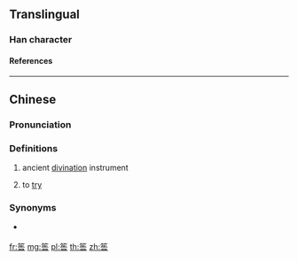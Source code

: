 {{character info/new}}
==Translingual==

===Han character===
{{Han char|rn=118|rad=竹|as=07|sn=13|four=88601|canj=HHGR|ids=⺮告}}

====References====
{{Han ref|kx=0886.231|dkj=26099|hdz=52974.060|uh=7B76}}

----

==Chinese==
{{zh-forms|alt=告-Sichuanese}}

===Pronunciation===
{{zh-pron
|m=筶
|m-s=gao4
|c=gou2
|g=
|cat=n,m:v
}}

===Definitions===
{{zh-noun}}

# ancient [[divination]] instrument
# {{lb|zh|Sichuanese}} to [[try]]
#: {{zh-x|筶 一下|give it a '''try'''|tr='''gao4''' yi2ha4|M-S}}

===Synonyms===
* {{sense|to try}} {{q|Sichuanese}} {{zh-l|校}}

[[fr:筶]]
[[mg:筶]]
[[pl:筶]]
[[th:筶]]
[[zh:筶]]